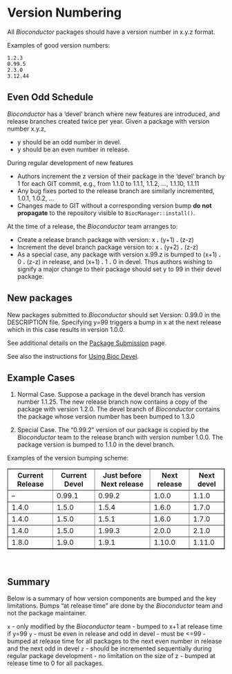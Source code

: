 # Version Numbering {#versionnum}

All _Bioconductor_ packages should have a version number in x.y.z format.

Examples of good version numbers:

    1.2.3
    0.99.5
    2.3.0
    3.12.44

## Even Odd Schedule

_Bioconductor_ has a 'devel' branch where new features are introduced,
and release branches created twice per year.  Given a package with
version number x.y.z,

* y should be an odd number in devel.
* y should be an even number in release.

During regular development of new features

* Authors increment the z version of their package in the 'devel'
  branch by 1 for each GIT commit, e.g., from 1.1.0 to 1.1.1, 1.1.2,
  ..., 1.1.10, 1.1.11
* Any bug fixes ported to the release branch are similarly
  incremented, 1.0.1, 1.0.2, ...
* Changes made to GIT without a corresponding version bump **do not
  propagate** to the repository visible to `BiocManager::install()`.

At the time of a release, the _Bioconductor_ team arranges to:

* Create a release branch package with version: x **.** (y+1) **.** (z-z)
* Increment the devel branch package version to: x **.** (y+2) **.** (z-z)
* As a special case, any package with version x.99.z is bumped to
  (x+1) **.** 0 **.** (z-z) in release, and (x+1) **.** 1 **.** 0 in devel.
  Thus authors wishing to signify a major change to their package should set y
  to 99 in their devel package.

## New packages

New packages submitted to _Bioconductor_ should set Version: 0.99.0 in the
DESCRIPTION file. Specifying y=99 triggers a bump in x at the next release
which in this case results in version 1.0.0.

See additional details on
the [Package Submission](#package-submission) page.

See also the instructions for [Using Bioc Devel][].

[Using Bioc Devel]: #use-devel

## Example Cases

1. Normal Case. Suppose a package in the devel branch has version
   number 1.1.25. The new release branch now contains a copy of the
   package with version 1.2.0.  The devel branch of _Bioconductor_
   contains the package whose version number has been bumped to
   1.3.0

2. Special Case.  The "0.99.2" version of our package is copied by the
   _Bioconductor_ team to the release branch with version number
   1.0.0. The package version is bumped to 1.1.0 in the devel
   branch.

Examples of the version bumping scheme:

<table border="1" cellpadding="5" cellspacing="0">
<thead valign="bottom">
<tr>
  <th class="head">Current Release</th>
  <th class="head">Current Devel</th>
  <th class="head">Just before Next release</th>
  <th class="head">Next release</th>
  <th class="head">Next devel</th>
</tr>
</thead>
<tbody valign="top">
<tr>
  <td>--</td><td>0.99.1</td><td>0.99.2</td><td>1.0.0</td><td>1.1.0</td>
</tr>
<tr>
  <td>1.4.0</td><td>1.5.0</td><td>1.5.4</td><td>1.6.0</td><td>1.7.0</td>
</tr>
<tr>
  <td>1.4.0</td><td>1.5.0</td><td>1.5.1</td><td>1.6.0</td><td>1.7.0</td>
</tr>
<tr>
  <td>1.4.0</td><td>1.5.0</td><td>1.99.3</td><td>2.0.0</td><td>2.1.0</td>
</tr>
<tr>
  <td>1.8.0</td><td>1.9.0</td><td>1.9.1</td><td>1.10.0</td><td>1.11.0</td>
</tr>
</tbody>
</table>
<br />

## Summary

Below is a summary of how version components are bumped and the
key limitations. Bumps "at release time" are done by the _Bioconductor_
team and not the package maintainer.

`x`
    - only modified by the _Bioconductor_ team
    - bumped to x+1 at release time if y=99
`y`
    - must be even in release and odd in devel
    - must be <=99
    - bumped at release time for all packages to the next
      even number in release and the next odd in devel
`z`
    - should be incremented sequentially during regular package development
    - no limitation on the size of z
    - bumped at release time to 0 for all packages.
